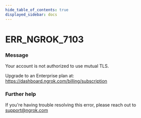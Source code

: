 ```yaml
---
hide_table_of_contents: true
displayed_sidebar: docs
---
```



# ERR_NGROK_7103

### Message

Your account is not authorized to use mutual TLS.

Upgrade to an Enterprise plan at: https://dashboard.ngrok.com/billing/subscription

### Further help

If you're having trouble resolving this error, please reach out to [support@ngrok.com](mailto:support@ngrok.com?subject=Help%20with%20ERR_NGROK_7103)

<ErrorDetails error="err_ngrok_7103" />
